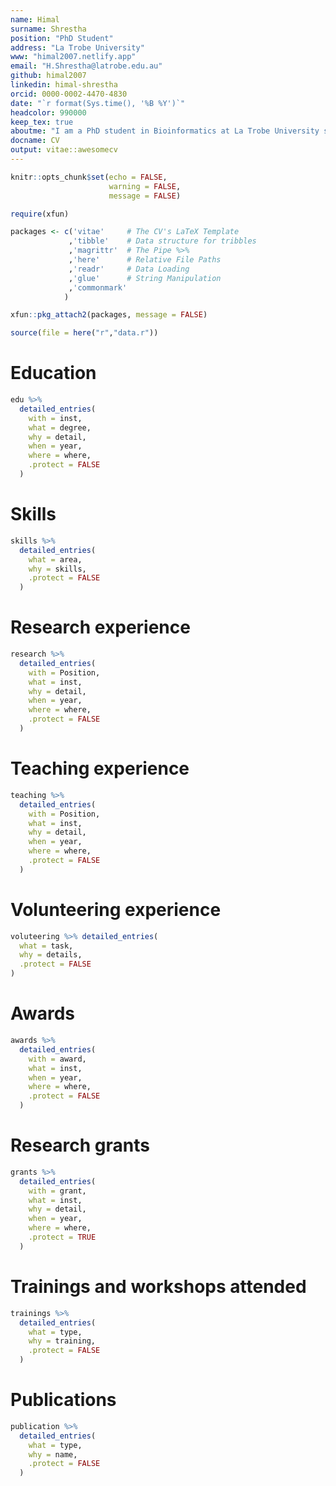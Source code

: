 ```yaml
---
name: Himal
surname: Shrestha
position: "PhD Student"
address: "La Trobe University"
www: "himal2007.netlify.app"
email: "H.Shrestha@latrobe.edu.au"
github: himal2007
linkedin: himal-shrestha
orcid: 0000-0002-4470-4830
date: "`r format(Sys.time(), '%B %Y')`"
headcolor: 990000
keep_tex: true
aboutme: "I am a PhD student in Bioinformatics at La Trobe University studying the transmission of a parasitic disease called River Blindness. I utilize different computational and mathematical approaches to integrate genomic, environmental and epidemiological data to predict, prevent and eliminate both infectious and non-infectious diseases. I am equally adept at different molecular and laboratory techniques."
docname: CV
output: vitae::awesomecv
---
```


```r
knitr::opts_chunk$set(echo = FALSE,
                      warning = FALSE,
                      message = FALSE)

require(xfun)

packages <- c('vitae'     # The CV's LaTeX Template
             ,'tibble'    # Data structure for tribbles
             ,'magrittr'  # The Pipe %>%
             ,'here'      # Relative File Paths
             ,'readr'     # Data Loading
             ,'glue'      # String Manipulation
             ,'commonmark'
            )

xfun::pkg_attach2(packages, message = FALSE)

source(file = here("r","data.r"))

```

# Education

```r

edu %>%
  detailed_entries(
    with = inst,
    what = degree,
    why = detail,
    when = year,
    where = where,
    .protect = FALSE
  )

```

# Skills
```r
skills %>%
  detailed_entries(
    what = area,
    why = skills,
    .protect = FALSE
  )
```

# Research experience
```r
research %>%
  detailed_entries(
    with = Position,
    what = inst,
    why = detail,
    when = year,
    where = where,
    .protect = FALSE
  )
```

# Teaching experience
```r
teaching %>%
  detailed_entries(
    with = Position,
    what = inst,
    why = detail,
    when = year,
    where = where,
    .protect = FALSE
  )
```

# Volunteering experience
```r
voluteering %>% detailed_entries(
  what = task,
  why = details,
  .protect = FALSE
)
```

# Awards
```r
awards %>%
  detailed_entries(
    with = award,
    what = inst,
    when = year,
    where = where,
    .protect = FALSE
  )
```

# Research grants
```r
grants %>%
  detailed_entries(
    with = grant,
    what = inst,
    why = detail,
    when = year,
    where = where,
    .protect = TRUE
  )
```

# Trainings and workshops attended
```r
trainings %>%
  detailed_entries(
    what = type,
    why = training,
    .protect = FALSE
  )
```

\pagebreak
# Publications

```r
publication %>%
  detailed_entries(
    what = type,
    why = name,
    .protect = FALSE
  )
```

